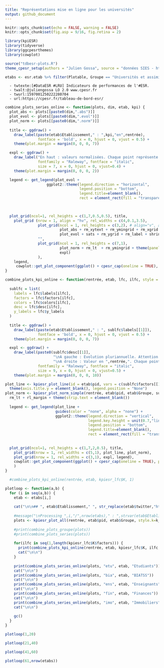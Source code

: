 ```yaml
---
title: "Représentations mise en ligne pour les universités"
output: github_document
---
```


```r
knitr::opts_chunk$set(echo = FALSE, warning = FALSE)
knitr::opts_chunk$set(fig.asp = 9/16, fig.retina = 2)

library(kpiESR)
library(tidyverse)
library(ggcpesrthemes)
library(cowplot)

source("tdbesr-plots.R")
theme_cpesr_setup(authors = "Julien Gossa", source = "données SIES - https://cpesr.fr/tableau-de-bord-esr/")

etabs <- esr.etab %>% filter(Plotable, Groupe == "Universités et assimilés") 
```

```
  - twtexte:[#DataESR #LRU] Indicateurs de performances de l'#ESR.
  - twalt:@juliengossa LO 2.0 www.cpesr.fr
  - twurl:1597001250222280704
  - url:https://cpesr.fr/tableau-de-bord-esr/
``` 

```r
combine_plots_series_online <- function(plots, dim, etab, kpi) {
  plot_abs <- plots[[paste0(dim,".abs")]]
  plot_evol <- plots[[paste0(dim,".evol")]]
  plot_norm <- plots[[paste0(dim,".norm")]]
  
  title <- ggdraw() + 
    draw_label(paste(etab$Etablissement," : ",kpi,"en",rentrée), 
               fontface = 'bold', x = 0, hjust = 0, vjust = 0.5) +
    theme(plot.margin = margin(0, 0, 0, 7))

  expl <- ggdraw() + 
    draw_label("En haut : valeurs normalisées. Chaque point représente un établissement.\nLe violon montre leur distribution et les barres les valeurs d'ensemble.\nA gauche : évolution en valeurs 100.\nla zone grise représente la moitié des établissements.\nCes données peuvent contenir des erreurs.", 
               fontfamily = "Raleway", fontface = "italic",
               size = 7, x = 0, hjust = 0, vjust=0.4) +
    theme(plot.margin = margin(0, 0, 0, 2))

  legend <- get_legend(plot_evol + 
                   ggplot2::theme(legend.direction = "horizontal", 
                                  legend.position = "bottom", 
                                  legend.title=element_blank(),
                                  rect = element_rect(fill = "transparent")))

  
  
  plot_grid(ncol=1, rel_heights = c(1,7,0.5,0.5), title,
    plot_grid (nrow = 1, align = "hv", rel_widths = c(4,0.1,3.5),
               plot_grid(ncol = 1, rel_heights = c(3,2), # align="v", axis = "lr",
                         plot_abs + rm_xytext + rm_ymingrid + rm_xgrid + rm_facetmargins,
                         plot_evol + sats + rm_ygrid + rm_label + shrink_xtext + rle_margin + rm_ytextmargin + small_facetmargins),
               "",
               plot_grid(ncol = 1, rel_heights = c(7,1),
                         plot_norm + rm_lt  + rm_ymingrid + theme(panel.spacing = unit(0, "pt"), axis.text.y = element_text(size=rel(0.8))),
                         expl)
               ),
    legend,
     cowplot::get_plot_component(ggplot() + cpesr_cap(oneline = TRUE), pattern = "caption"))
}
```


```r

combine_plots_kpi_online <- function(rentrée, etab, lfc, ilfc, style = kpiesr_style()) {
  
  sublfc = list(
    labels = lfc$labels[ilfc],
    factors = lfc$factors[ilfc],
    colors = lfc$colors[ilfc],
    desc = lfc$desc[ilfc],
    y_labels = lfc$y_labels
  )
  
  title <- ggdraw() + 
    draw_label(paste(etab$Etablissement," : ", sublfc$labels[[1]]), 
               fontface = 'bold', x = 0, hjust = 0, vjust = 0.5) +
    theme(plot.margin = margin(0, 0, 0, 7))

  expl <- ggdraw() + 
    draw_label(paste0(sublfc$desc[[1]], 
                      "\nA gauche : Evolution pluriannuelle. Attention : l'échelle ne commence pas à zéro.",
                      "\nA droite : Valeur en ",rentrée,". Chaque point représente un établissement.\nLe violon montre leur distribution. Les barres indiquent les valeurs ensemble et groupe.\nCes données peuvent contenir des erreurs."), 
               fontfamily = "Raleway", fontface = "italic",
               size = 9, x = 0, hjust = 0, vjust=0.5) +
    theme(plot.margin = margin(0, 0, 0, 10))

plot_line <- kpiesr_plot_line(id = etab$pid, vars = c(sublfc$factors[[1]]), groupe = "Universités et assimilés") +
  theme(axis.title.y = element_blank(), legend.position = "None")
plot_norm <- kpiesr_plot_norm_simple(rentrée, etab$pid, etab$Groupe, sublfc, style) +
  rm_lt + rl_margin + theme(strip.text = element_blank())
    
  legend <- get_legend(plot_line + 
                       guides(color = "none", alpha = "none") +
                       ggplot2::theme(legend.direction = "vertical", 
                                      legend.key.height = unit(0.7,"line"),
                                      legend.position = "bottom", 
                                      legend.title=element_blank(),
                                      rect = element_rect(fill = "transparent")))
  
  
  plot_grid(ncol=1, rel_heights = c(1,7,2,0.5), title,
    plot_grid(nrow = 1, rel_widths = c(5,1), plot_line, plot_norm),
    plot_grid(nrow = 1, rel_widths = c(3,1), expl, legend),
    cowplot::get_plot_component(ggplot() + cpesr_cap(oneline = TRUE), pattern = "caption")
    )
}

  #combine_plots_kpi_online(rentrée, etab, kpiesr_lfc$K, 1)


```


```r
plotloop <- function(a,b) {
  for (i in seq(a,b)) {
    etab <- etabs[i,]
    
    cat("\n\n## ", etab$Etablissement," ", str_replace(etab$twitter,"https://twitter.com/","@"), "\n\n")
    
    #message("\nProcessing ",i,"/",nrow(etabs)," : ",strvar(etab$Etablissement), " ", etab$pid, " ", etab$UAI)
    plots <- kpiesr_plot_all(rentrée, etab$pid, etab$Groupe, style.k=k_style, style.o=o_style, style.o.norm = onorm_style, experimental = TRUE)
  
    #print(combine_plots_groupe(plots))
    #print(combine_plots_series(plots))
  
    for(ilfc in seq(1,length(kpiesr_lfc$K$factors))) {
      print(combine_plots_kpi_online(rentrée, etab, kpiesr_lfc$K, ilfc, k_style))
      cat("\n\n")
    }
  
    print(combine_plots_series_online(plots, "etu", etab, "Etudiants"))
    cat("\n\n")
    print(combine_plots_series_online(plots, "bia", etab, "BIATSS"))
    cat("\n\n")
    print(combine_plots_series_online(plots, "ens", etab, "Enseignants"))
    cat("\n\n")
    print(combine_plots_series_online(plots, "fin", etab, "Finances"))
    cat("\n\n")
    print(combine_plots_series_online(plots, "imo", etab, "Immobiliers"))
    cat("\n\n")
  
    gc()
  }
}
```



```r
plotloop(1,20)
```

```r
plotloop(21,40)
```

```r
plotloop(41,60)
```

```r
plotloop(61,nrow(etabs))
```
